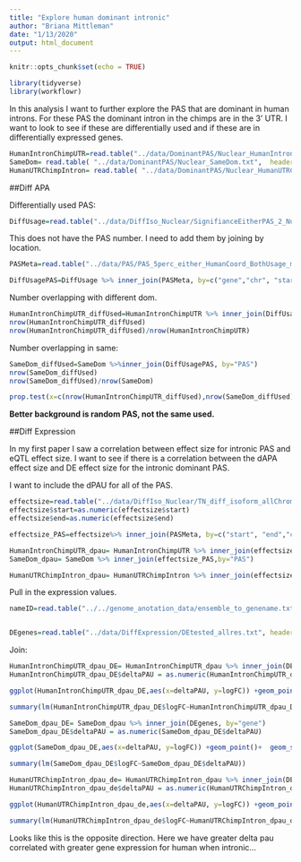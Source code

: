 ```yaml
---
title: "Explore human dominant intronic"
author: "Briana Mittleman"
date: "1/13/2020"
output: html_document
---
```


```r
knitr::opts_chunk$set(echo = TRUE)
```

```r
library(tidyverse)
library(workflowr)
```

In this analysis I want to further explore the PAS that are dominant in human introns. For these PAS the dominant intron in the chimps are in the 3' UTR. I want to look to see if these are differentially used and if these are in differentially expressed genes.  

```r
HumanIntronChimpUTR=read.table("../data/DominantPAS/Nuclear_HumanIntronicChimpUTR.txt",stringsAsFactors = F, header = T ) %>% rename("PAS"=HumanPAS) 
SameDom= read.table( "../data/DominantPAS/Nuclear_SameDom.txt",  header = T, stringsAsFactors = F) %>% rename("PAS"=HumanPAS) 
HumanUTRChimpIntron= read.table( "../data/DominantPAS/Nuclear_HumanUTRChimpIntronic.txt",  header = T, stringsAsFactors = F) %>% rename("PAS"=HumanPAS) 
```

##Diff APA

Differentially used PAS:  

```r
DiffUsage=read.table("../data/DiffIso_Nuclear/SignifianceEitherPAS_2_Nuclear.txt", header = T, stringsAsFactors = F)
```
This does not have the PAS number. I need to add them by joining by location.  

```r
PASMeta=read.table("../data/PAS/PAS_5perc_either_HumanCoord_BothUsage_meta.txt", header = T, stringsAsFactors = F) %>% dplyr::select(PAS, chr, start,end, gene)
```

```r
DiffUsagePAS=DiffUsage %>% inner_join(PASMeta, by=c("gene","chr", "start", "end"))
```


Number overlapping with different dom. 

```r
HumanIntronChimpUTR_diffUsed=HumanIntronChimpUTR %>% inner_join(DiffUsagePAS, by="PAS")
nrow(HumanIntronChimpUTR_diffUsed)
nrow(HumanIntronChimpUTR_diffUsed)/nrow(HumanIntronChimpUTR)
```

Number overlapping in same:

```r
SameDom_diffUsed=SameDom %>%inner_join(DiffUsagePAS, by="PAS")
nrow(SameDom_diffUsed)
nrow(SameDom_diffUsed)/nrow(SameDom)
```

```r
prop.test(x=c(nrow(HumanIntronChimpUTR_diffUsed),nrow(SameDom_diffUsed)), n=c(nrow(HumanIntronChimpUTR),nrow(SameDom)),alternative = "greater")
```

**Better background is random PAS, not the same used.**

##Diff Expression  

In my first paper I saw a correlation between effect size for intronic PAS and eQTL effect size. I want to see if there is a correlation between the dAPA effect size and DE effect size for the intronic dominant PAS.  

I want to include the dPAU for all of the PAS.  
```r
effectsize=read.table("../data/DiffIso_Nuclear/TN_diff_isoform_allChrom.txt_effect_sizes.txt", stringsAsFactors = F, col.names=c('intron',  'logef' ,'Human', 'Chimp','deltaPAU')) %>% filter(intron != "intron") %>% separate(intron, into=c("chr", "start", "end", "gene"), sep=":")
effectsize$start=as.numeric(effectsize$start)
effectsize$end=as.numeric(effectsize$end)

effectsize_PAS=effectsize%>% inner_join(PASMeta, by=c("start", "end","chr", "gene")) %>% dplyr::select(PAS, deltaPAU)
```


```r
HumanIntronChimpUTR_dpau= HumanIntronChimpUTR %>% inner_join(effectsize_PAS,by="PAS")
SameDom_dpau= SameDom %>% inner_join(effectsize_PAS,by="PAS")

HumanUTRChimpIntron_dpau= HumanUTRChimpIntron %>% inner_join(effectsize_PAS,by="PAS")
```

Pull in the expression values.  


```r

nameID=read.table("../../genome_anotation_data/ensemble_to_genename.txt",sep="\t", header = T, stringsAsFactors = F)


DEgenes=read.table("../data/DiffExpression/DEtested_allres.txt", header =T, col.names = c("Gene_stable_ID", "logFC", "AveExpr","t", "P.Value", "adj.Pval", "B"),stringsAsFactors = F) %>% inner_join(nameID, by="Gene_stable_ID") %>% rename("gene"=Gene.name) 


```

Join:

```r
HumanIntronChimpUTR_dpau_DE= HumanIntronChimpUTR_dpau %>% inner_join(DEgenes, by="gene")
HumanIntronChimpUTR_dpau_DE$deltaPAU = as.numeric(HumanIntronChimpUTR_dpau_DE$deltaPAU)

ggplot(HumanIntronChimpUTR_dpau_DE,aes(x=deltaPAU, y=logFC)) +geom_point()+  geom_smooth(method = "lm")

summary(lm(HumanIntronChimpUTR_dpau_DE$logFC~HumanIntronChimpUTR_dpau_DE$deltaPAU))
```


```r
SameDom_dpau_DE= SameDom_dpau %>% inner_join(DEgenes, by="gene")
SameDom_dpau_DE$deltaPAU = as.numeric(SameDom_dpau_DE$deltaPAU)

ggplot(SameDom_dpau_DE,aes(x=deltaPAU, y=logFC)) +geom_point()+  geom_smooth(method = "lm")

summary(lm(SameDom_dpau_DE$logFC~SameDom_dpau_DE$deltaPAU))

```
```r
HumanUTRChimpIntron_dpau_de= HumanUTRChimpIntron_dpau %>% inner_join(DEgenes, by="gene")
HumanUTRChimpIntron_dpau_de$deltaPAU = as.numeric(HumanUTRChimpIntron_dpau_de$deltaPAU)

ggplot(HumanUTRChimpIntron_dpau_de,aes(x=deltaPAU, y=logFC)) +geom_point()+  geom_smooth(method = "lm")

summary(lm(HumanUTRChimpIntron_dpau_de$logFC~HumanUTRChimpIntron_dpau_de$deltaPAU))
```

Looks like this is the opposite direction. Here we have greater delta pau correlated with greater gene expression for human when intronic...
